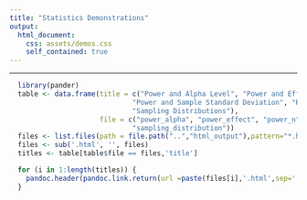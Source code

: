 ```yaml
---
title: "Statistics Demonstrations"
output:
  html_document:
    css: assets/demos.css  
    self_contained: true
---
```

***

```r
  library(pander)
  table <- data.frame(title = c("Power and Alpha Level", "Power and Effect Size", "Power and Sample Size",
                              "Power and Sample Standard Deviation", "Regression and Outliers",
                              "Sampling Distributions"),
                      file = c("power_alpha", "power_effect", "power_n", "power_sd", "regression_outliers",
                              "sampling_distribution"))
  files <- list.files(path = file.path("..","html_output"),pattern="*.html")
  files <- sub('.html', '', files)
  titles <- table[table$file == files,'title']
```

```r
  for (i in 1:length(titles)) { 
    pandoc.header(pandoc.link.return(url =paste(files[i],'.html',sep=''),text = titles[i]),level=2)
  }
```